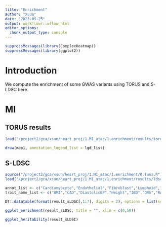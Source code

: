 ```yaml
---
title: "Enrichment"
author: "XSun"
date: "2023-09-25"
output: workflowr::wflow_html
editor_options:
  chunk_output_type: console
---
```


```r
suppressMessages(library(ComplexHeatmap))
suppressMessages(library(ggplot2))
```

# Introduction

We compute the enrichment of some GWAS variants using TORUS and S-LDSC here.


# MI

## TORUS results

```r

load("/project2/gca/xsun/heart_proj/1.MI_atac/1.enrichment/results/torus_results_workspace.RData")

draw(map1, annotation_legend_list = lgd_list)

```


## S-LDSC

```r

source("/project2/gca/xsun/heart_proj/1.MI_atac/1.enrichment/0.funs.R")
load("/project2/gca/xsun/heart_proj/1.MI_atac/1.enrichment/results/ldsc.rdata")

annot_list <- c("Cardiomyocyte","Endothelial","Fibroblast","Lymphoid","Myeloid","Neuronal","Pericyte","vSMCs")
trait_name_list <- c("BMI","CAD","DiastolicBP","Height","IBD","QRS","RA","SystolicBP","aFib","asthma","heart_failure","heart_rate","scz")

DT::datatable(format(result_sLDSC[,1:7], digits = 2), options = list(scrollX = TRUE, keys = TRUE, pageLength = length(annot_list)),rownames = F)

ggplot_enrichment(result_sLDSC, title = "", xlim = c(0,50))

ggplot_heritability(result_sLDSC)


```
